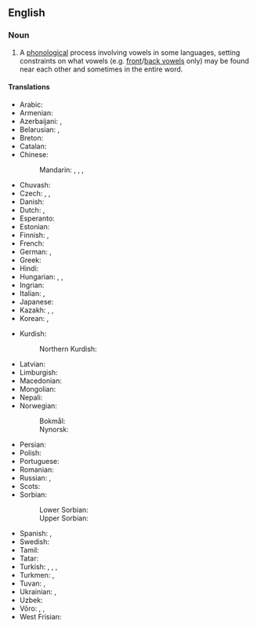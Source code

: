 ==English==
{{slim-wikipedia}}

===Noun===
{{en-noun|~}}

# {{lb|en|phonology}} A [[phonological]] process involving vowels in some languages, setting constraints on what vowels (e.g. [[front vowel|front]]/[[back vowel|back vowels]] only) may be found near each other and sometimes in the entire word.

====Translations====
{{trans-top|phonological process}}
* Arabic: {{t|ar|اِنْسِجَام مُصَوَّتٍ|m}}
* Armenian: {{t+|hy|ձայնավորների ներդաշնակություն}}
* Azerbaijani: {{t|az|ses uyumu}}, {{t|az|ahəng qanunu}}
* Belarusian: {{t|be|гармо́нія гало́сных|f}}, {{t|be|сінгармані́зм|m}}
* Breton: {{t|br|hesonerezh vogalennek|m}}
* Catalan: {{t|ca|harmonia vocàlica|f}}
* Chinese:
*: Mandarin: {{t|cmn|元音和諧律}}, {{t|cmn|元音和谐律|tr=yuányīn héxiélǜ}}, {{t|cmn|元音調和}}, {{t|cmn|元音调和|tr=yuányīn tiáohé}}
* Chuvash: {{t|cv|сингармонизм}}
* Czech: {{t|cs|vokálová harmonie|f}}, {{t|cs|samohlásková harmonie|f}}, {{t|cs|harmonie samohlásek|f}}
* Danish: {{t|da|vokalharmoni|c}}
* Dutch: {{t+|nl|klinkerharmonie|f}}, {{t|nl|vocaalharmonie|f}}
* Esperanto: {{t|eo|vokala harmonio}}
* Estonian: {{t|et|vokaalharmoonia}}
* Finnish: {{t+|fi|vokaalisointu}}, {{t+|fi|vokaaliharmonia}}
* French: {{t+|fr|harmonie vocalique|f}}
* German: {{t+|de|Vokalharmonie|f}}, {{t|de|Synharmonismus|m}}
* Greek: {{t|el|φωνηεντική αρμονία|f}}
* Hindi: {{t|hi|स्वर सहयोग|m}}
* Hungarian: {{q|feature}} {{t+|hu|magánhangzó-harmónia}}, {{q|process}} {{t|hu|[[magánhangzó-harmónia]] [[szerinti]] [[illeszkedés]]}}, {{t+|hu|hangrendi illeszkedés}}
* Ingrian: {{t|izh|vokaaligarmoonia}}
* Italian: {{t|it|armonia vocalica|f}}, {{t|it|armonia velare|f}}
* Japanese: {{t|ja|母音調和|tr=ぼいんちょうわ, boin-chōwa}}
* Kazakh: {{t|kk|дауыссыздар үндестігі}}, {{t|kk|сингармонизм}}, {{t|kk|гармония согласных}}
* Korean: {{t+|ko|모음조화}}, {{t|ko|홀소리어울림}}
{{trans-mid}}
* Kurdish:
*: Northern Kurdish: {{t|kmr|ahenga dengdêran}}
* Latvian: {{t|lv|patskaņu harmonija|f}}
* Limburgish: {{t|li|vocaolhermenie|f}}
* Macedonian: {{t|mk|самогласна хармонија|f}}
* Mongolian: {{t|mn|эгшиг зохицох ёс}}
* Nepali: {{t|ne|स्वरसंगति}}
* Norwegian:
*: Bokmål: {{t|no|vokalharmoni|m}}
*: Nynorsk: {{t|nn|vokalharmoni|m}}
* Persian: {{t|fa|هماهنگی واکه‌ای|tr=hamâhangi vâke-i}}
* Polish: {{t|pl|harmonia samogłosek|f}}
* Portuguese: {{t|pt|harmonia vocálica|f}}
* Romanian: {{t+|ro|armonie vocalică|f}}
* Russian: {{t+|ru|сингармони́зм|m}}, {{t|ru|гармония гласных|f}}
* Scots: {{t|sco|vouel harmony}}
* Sorbian:
*: Lower Sorbian: {{t|dsb|wokalna harmonija|f}}
*: Upper Sorbian: {{t|hsb|wokalna harmonija|f}}
* Spanish: {{t|es|armonía vocálica|f}}, {{t|es|sinarmonía vocálica|f}}
* Swedish: {{t|sv|vokalharmoni|c}}
* Tamil: {{t|ta|உயிரொலி இயைபு}}
* Tatar: {{t|tt|сингармони́зм}}
* Turkish: {{t+|tr|ünlü uyumu}}, {{t+|tr|sesli uyumu}}, {{t+|tr|ünlü benzeşmesi}}, {{t+|tr|ahenk kaidesi}}
* Turkmen: {{t|tk|singarmonizm}}, {{t|tk|çekimlileriň sazlaşygy}}
* Tuvan: {{t|tyv|ажык үннерниң аяннажыры}}, {{t|tyv|сингармонизм}}
* Ukrainian: {{t|uk|сингармоні́зм|m}}, {{t|uk|гармо́нія го́лосних|f}}
* Uzbek: {{t+|uz|singarmonizm}}
* Võro: {{t|vro|vabahelle kokkokõla}}, {{t|vro|vabahelükokkokõla}}, {{t|vro|vokaalharmoonia}}
* West Frisian: {{t|fy|lûdsharmony|f}}
{{trans-bottom}}